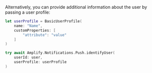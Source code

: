 Alternatively, you can provide additional information about the user by passing a user profile:

```swift
let userProfile = BasicUserProfile(
    name: "Name",
    customProperties: [
        "attribute": "value"
    ]
)

try await Amplify.Notifications.Push.identifyUser(
    userId: user,
    userProfile: userProfile
)
```

